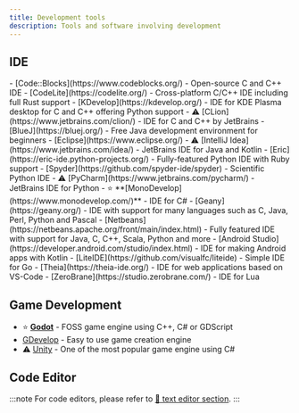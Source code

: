 ```yaml
---
title: Development tools
description: Tools and software involving development
---
```



## IDE

<Tabs>
    <TabItem label="C/C++">
        - [Code::Blocks](https://www.codeblocks.org/) - Open-source C and C++ IDE
        - [CodeLite](https://codelite.org/) - Cross-platform C/C++ IDE including full Rust support
        - [KDevelop](https://kdevelop.org/) - IDE for KDE Plasma desktop for C and C++ offering Python support
        - ⚠️ [CLion](https://www.jetbrains.com/clion/) - IDE for C and C++ by JetBrains
    </TabItem>
    <TabItem label="Java">
        - [BlueJ](https://bluej.org/) - Free Java development environment for beginners
        - [Eclipse](https://www.eclipse.org/)
        - ⚠️ [IntelliJ Idea](https://www.jetbrains.com/idea/) - JetBrains IDE for Java and Kotlin
    </TabItem>
    <TabItem label="Python">
        - [Eric](https://eric-ide.python-projects.org/) - Fully-featured Python IDE with Ruby support
        - [Spyder](https://github.com/spyder-ide/spyder) - Scientific Python IDE
        - ⚠️ [PyCharm](https://www.jetbrains.com/pycharm/) - JetBrains IDE for Python
    </TabItem>
    <TabItem label="Other">
        - ⭐ **[MonoDevelop](https://www.monodevelop.com/)** - IDE for C#
        - [Geany](https://geany.org/) - IDE with support for many languages such as C, Java, Perl, Python and Pascal
        - [Netbeans](https://netbeans.apache.org/front/main/index.html) - Fully featured IDE with support for Java, C, C++, Scala, Python and more
        - [Android Studio](https://developer.android.com/studio/index.html) - IDE for making Android apps with Kotlin
        - [LiteIDE](https://github.com/visualfc/liteide) - Simple IDE for Go
        - [Theia](https://theia-ide.org/) - IDE for web applications based on VS-Code
        - [ZeroBrane](https://studio.zerobrane.com/) - IDE for Lua
    </TabItem>
</Tabs>

## Game Development

- ⭐ **[Godot](https://godotengine.org/)** - FOSS game engine using C++, C# or GDScript
- [GDevelop](https://gdevelop.io/) - Easy to use game creation engine
- ⚠️ [Unity](https://unity.com/) - One of the most popular game engine using C#

## Code Editor

:::note
For code editors, please refer to [🔗 text editor section](../guides/system#text-editors).
:::